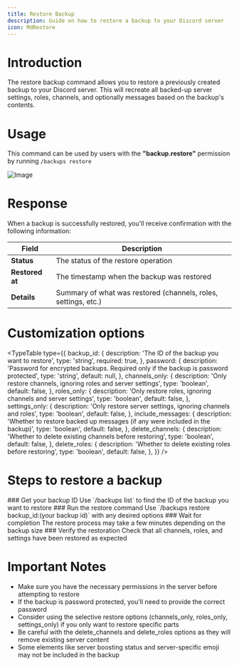 ```yaml
---
title: Restore Backup
description: Guide on how to restore a backup to your Discord server
icon: MdRestore
---
```


# Introduction

The restore backup command allows you to restore a previously created backup to your Discord server. This will recreate all backed-up server settings, roles, channels, and optionally messages based on the backup's contents.

# Usage

This command can be used by users with the **"backup.restore"** permission by running `/backups restore`

![Image](/backup-restore.png)

# Response

When a backup is successfully restored, you'll receive confirmation with the following information:

| Field             | Description                                                                  |
|-------------------|------------------------------------------------------------------------------|
| **Status**        | The status of the restore operation                                          |
| **Restored at**   | The timestamp when the backup was restored                                   |
| **Details**       | Summary of what was restored (channels, roles, settings, etc.)               |

# Customization options

<TypeTable
  type={{
    backup_id: {
      description: 'The ID of the backup you want to restore',
      type: 'string',
      required: true,
    },
    password: {
      description: 'Password for encrypted backups. Required only if the backup is password protected',
      type: 'string',
      default: null,
    },
    channels_only: {
      description: 'Only restore channels, ignoring roles and server settings',
      type: 'boolean',
      default: false,
    },
    roles_only: {
      description: 'Only restore roles, ignoring channels and server settings',
      type: 'boolean',
      default: false,
    },
    settings_only: {
      description: 'Only restore server settings, ignoring channels and roles',
      type: 'boolean',
      default: false,
    },
    include_messages: {
      description: 'Whether to restore backed up messages (if any were included in the backup)',
      type: 'boolean',
      default: false,
    },
    delete_channels: {
      description: 'Whether to delete existing channels before restoring',
      type: 'boolean',
      default: false,
    },
    delete_roles: {
      description: 'Whether to delete existing roles before restoring',
      type: 'boolean',
      default: false,
    },
  }}
/>

# Steps to restore a backup

<Steps>
 <Step>
### Get your backup ID
Use `/backups list` to find the ID of the backup you want to restore
 </Step>
 <Step>
### Run the restore command
Use `/backups restore backup_id:(your backup id)` with any desired options
 </Step>
 <Step>
### Wait for completion
The restore process may take a few minutes depending on the backup size
 </Step>
 <Step>
### Verify the restoration
Check that all channels, roles, and settings have been restored as expected
 </Step>
</Steps>

# Important Notes

- Make sure you have the necessary permissions in the server before attempting to restore
- If the backup is password protected, you'll need to provide the correct password
- Consider using the selective restore options (channels_only, roles_only, settings_only) if you only want to restore specific parts
- Be careful with the delete_channels and delete_roles options as they will remove existing server content
- Some elements like server boosting status and server-specific emoji may not be included in the backup 